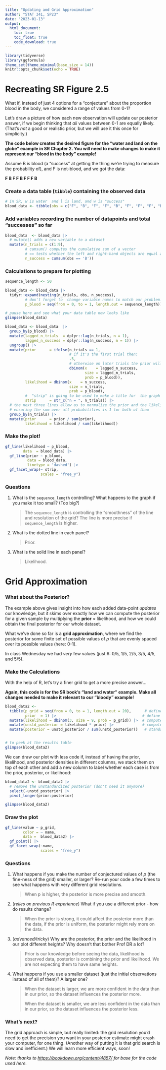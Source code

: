 ```yaml
---
title: "Updating and Grid Approximation"
author: "STAT 341, SP23"
date: "2023-01-13"
output: 
  html_document:
    toc: true
    toc_float: true
    code_download: true
---
```


```r
library(tidyverse)
library(ggformula)
theme_set(theme_minimal(base_size = 14))
knitr::opts_chunk$set(echo = TRUE)
```

# Recreating SR Figure 2.5

What if, instead of just 4 options for a "conjecture" about the proportion blood in the body, we considered a range of values from 0-1?

Let's draw a picture of how each new observation will update our posterior answer, if we begin thinking that *all* values between 0-1 are equally likely. (That's *not* a good or realistic prior, but we will use it this once for simplicity.)

**The code below creates the desired figure for the "water and land on the globe" example in SR Chapter 2. You will need to make changes to make it represent our "blood in the body" example!**

Assume B is blood (a "success" at getting the thing we're trying to measure the probability of), and F is not-blood, and we got the data:

**F B F F B F F F B**

### Create a data table (`tibble`) containing the observed data

```r
# in SR, w is water  and l is land, and w is "success"
blood_data <- tibble(obs = c("F", "B", "F", "F", "B", "F", "F", "F", "B"))
```

### Add variables recording the number of datapoints and total "successes" so far

```r
blood_data  <- blood_data |>
  # mutate() adds a new variable to a dataset
  mutate(n_trials = c(1:9),
         # cumsum() computes the cumulative sum of a vector
         # == tests whether the left and right-hand objects are equal and returns 0 for no, 1 for yes
         n_success = cumsum(obs == 'B'))
```

### Calculations to prepare for plotting

```r
sequence_length <- 50

blood_data <- blood_data |> 
  tidyr::expand(nesting(n_trials, obs, n_success), 
         # don't forget to  change variable names to match our problem!
         p_blood = seq(from = 0, to = 1, length.out = sequence_length)) 

# pause here and see what your data table now looks like
glimpse(blood_data)
```

```r
blood_data <- blood_data  |> 
  group_by(p_blood) |> 
  mutate(lagged_n_trials  = dplyr::lag(n_trials, n = 1),
         lagged_n_success = dplyr::lag(n_success, n = 1)) |> 
  ungroup() |> 
  mutate(prior      = ifelse(n_trials == 1, 
                             # if it's the first trial then:
                             .5,
                             # otherwise on later trials the prior will be:
                             dbinom(x    = lagged_n_success, 
                                    size = lagged_n_trials, 
                                    prob = p_blood)),
         likelihood = dbinom(x    = n_success, 
                             size = n_trials, 
                             prob = p_blood),
         #  "strip" is going to be used to make a title for  the graph panel
         strip      = str_c("n = ", n_trials)) |> 
  # the next three lines allow us to normalize the prior and the likelihood, 
  # ensuring the sum over all probabilities is 1 for both of them
  group_by(n_trials) |> 
  mutate(prior      = prior / sum(prior),
         likelihood = likelihood / sum(likelihood))  
```

### Make the plot!

```r
gf_line(likelihood ~ p_blood,
        data  = blood_data) |>
  gf_line(prior ~ p_blood,
          data = blood_data,
          linetype = 'dashed') |>
  gf_facet_wrap(~ strip,
                scales = "free_y")
```

### Questions

1.  What is the `sequence_length` controlling? What happens to the graph if you make it too small? (Too big?)

    > The `sequence_length` is controlling the "smoothness" of the line and resolution of the grid? The line is more precise if `sequence_length` is higher.

2.  What is the dotted line in each panel?

    > Prior.

3.  What is the solid line in each panel?

    > Likelihood.

# Grid Approximation

### What about the Posterior?

The example above gives insight into how each added data-point *updates* our knowledge, but it skims over exactly how we can compute the posterior for a given sample by multiplying the **prior** $\times$ likelihood, and how we could obtain the final posterior for our whole dataset.

What we've done so far is a **grid approximation**, where we find the posterior for some finite set of possible values of $p$ that are evenly spaced over its possible values (here: 0-1).

In class Wednesday we had *very* few values (just 6: 0/5, 1/5, 2/5, 3/5, 4/5, and 5/5).

### Make the Calculations

With the help of R, let's try a finer grid to get a more precise answer...

**Again, this code is for the SR book's "land and water" example. Make all changes needed to make it relevant to our "bloody" example!**

```r
blood_data2 <-
  tibble(p_grid = seq(from = 0, to = 1, length.out = 20),      # define grid
         prior  = 1) |>                                       # define prior
  mutate(likelihood = dbinom(3, size = 9, prob = p_grid)) |>  # compute likelihood at each value in grid
  mutate(unstd_posterior = likelihood * prior) |>             # compute product of likelihood and prior
  mutate(posterior = unstd_posterior / sum(unstd_posterior))   # standardize the posterior, so it sums to 1


# to peek at the results table
glimpse(blood_data2)
```

We can draw our plot with less code if, instead of having the prior, likelihood, and posterior densities in different columns, we stack them on top of each other and add a new column to label whether each case is from the prior, posterior, or likelihood:

```r
blood_data2 <- blood_data2 |>
  # remove the unstandardized posterior (don't need it anymore)
  select(-unstd_posterior) |>
  pivot_longer(prior:posterior)

glimpse(blood_data2)
```

### Draw the plot

```r
gf_line(value ~ p_grid,
        color = ~ name,
        data =  blood_data2) |>
  gf_point() |>
  gf_facet_wrap(~name,
                scales = "free_y")
```

### Questions

1.  What happens if you make the number of conjectured values of $p$ (the fine-ness of the grid) smaller, or larger? Re-run your code a few times to see what happens with very different grid resolutions.

    > When p is higher, the posterior is more precise and smooth.

2.  (*relies on previous R experience*) What if you use a different prior - how do results change?

    > When the prior is strong, it could affect the posterior more than the data, if the prior is uniform, the posterior might rely more on the data.

3.  (*advanced/tricky*) Why are the posterior, the prior and the likelihood in our plot different heights? Why doesn't that bother Prof DR a lot?

    > Prior is our knowledge before seeing the data, likelihood is observed data, posterior is combining the prior and likelihood. We are not expecting them to have same heights.

4.  What happens if you use a smaller dataset (just the initial observations instead of all of them)? A larger one?

    > When the dataset is larger, we are more confident in the data than in our prior, so the dataset influences the posterior more.
    >
    > When the dataset is smaller, we are less confident in the data than in our prior, so the dataset influences the posterior less.

### What's next?

The grid approach is simple, but really limited: the grid resolution you'd need to get the precision you want in your posterior estimate might crash your computer, for one thing. (Another way of putting it is that grid search is slow and inefficient.) We will learn more efficient ways, soon!

*Note: thanks to <https://bookdown.org/content/4857/> for base for the code used here.*
